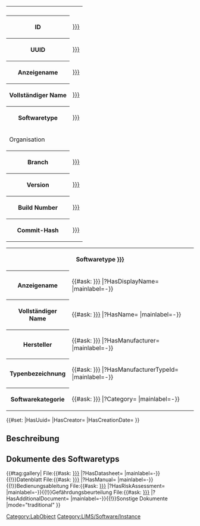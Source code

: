 <noinclude>
{{OslTemplate:Helper/Docu/FormTemplate}}
{{OslTemplate:LIMS/Common/Template |id_postfix=si}}
</noinclude>
<includeonly><table class="info_box">
<tr>
<th class="heading" colspan="2">{{{display_name|}}}</th>
</tr>
<tr>
<th>ID</th>
<td>[[HasId::{{{id|{{PAGENAME}}}}}]]</td>
</tr>
<tr>
<th>UUID</th>
<td>[[HasUuid::{{{uuid|{{OslTemplate:ID/UUID/Format/Normal |{{PAGENAME}}}}}}}]]</td>
</tr>
<tr>
<th>Anzeigename</th>
<td>[[HasName::{{{display_name|}}}]]</td>
</tr>
<tr>
<th>Vollständiger Name</th>
<td>[[HasFullName::{{{full_name|}}}]]</td>
</tr>
<tr>
<th>Softwaretype</th>
<td>[[IsInstanceOf::{{{type|}}}]]</td>
</tr>

<tr>
<td class="subheading" colspan="2">Organisation</td>
</tr>
<tr>
<th>Branch</th>
<td>[[HasBranch::{{{branch|}}}]]</td>
</tr>
<tr>
<th>Version</th>
<td>[[HasManufacturerInstanceId::{{{manufacturer_instance_id|}}}]]</td>
</tr>
<tr>
<th>Build Number</th>
<td>[[HasBuildNumber::{{{build_number|}}}]]</td>
</tr>
<tr>
<th>Commit-Hash</th>
<td>[[HasCommitHash::{{{commit_hash|}}}]]</td>
</tr>
</table>
<table class="info_box">
<tr>
<th class="heading" colspan="2">Softwaretype [[{{{type|}}}]]</th>
</tr>
<tr>
<th>Anzeigename</th>
<td>{{#ask: [[{{{type|}}}]] |?HasDisplayName= |mainlabel=-}}</td>
</tr>
<tr>
<th>Vollständiger Name</th>
<td>{{#ask: [[{{{type|}}}]] |?HasName= |mainlabel=-}}</td>
</tr>
<tr>
<th>Hersteller</th>
<td>{{#ask: [[{{{type|}}}]] |?HasManufacturer= |mainlabel=-}}</td>
</tr>
<tr>
<th>Typenbezeichnung</th>
<td>{{#ask: [[{{{type|}}}]] |?HasManufacturerTypeId= |mainlabel=-}}</td>
</tr>
<tr>
<th>Softwarekategorie</th>
<td>{{#ask: [[{{{type|}}}]] |?Category= |mainlabel=-}}</td>
</tr>
</table>{{OslTemplate:LIMS/Common |Software|Instance|name={{{display_name|}}}}}<!--
 -->{{#set:
|HasUuid={{{uuid|}}}
|HasCreator={{{creator|}}}
|HasCreationDate={{{creation_date|}}}
}}

== Beschreibung ==
{{{description|}}}

== Dokumente des Softwaretyps == 
{{#tag:gallery|
File:{{#ask: [[{{{type|}}}]] |?HasDatasheet= |mainlabel=-}}{{!}}Datenblatt
File:{{#ask: [[{{{type|}}}]] |?HasManual= |mainlabel=-}}{{!}}Bedienungsableitung
File:{{#ask: [[{{{type|}}}]] |?HasRiskAssessment= |mainlabel=-}}{{!}}Gefährdungsbeurteilung
File:{{#ask: [[{{{type|}}}]] |?HasAdditionalDocument= |mainlabel=-}}{{!}}Sonstige Dokumente
|mode="traditional"
}}
<br>
[[Category:LabObject]][[Category:LIMS/Software/Instance]]
</includeonly>